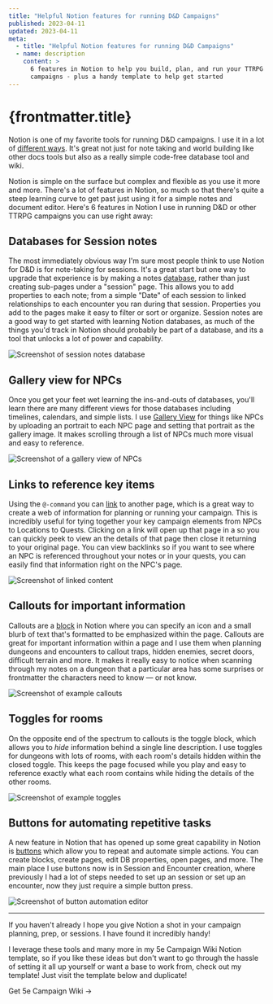 ```yaml
---
title: "Helpful Notion features for running D&D Campaigns"
published: 2023-04-11
updated: 2023-04-11
meta:
  - title: "Helpful Notion features for running D&D Campaigns"
  - name: description
    content: >
      6 features in Notion to help you build, plan, and run your TTRPG and D&D
      campaigns - plus a handy template to help get started
---
```




# {frontmatter.title}

Notion is one of my favorite tools for running D&D campaigns. I use it in a lot
of [different ways](/using-notion-dm-screen). It's great not just for note
taking and world building like other docs tools but also as a really simple
code-free database tool and wiki.

Notion is simple on the surface but complex and flexible as you use it more and
more. There's a lot of features in Notion, so much so that there's quite a steep
learning curve to get past just using it for a simple notes and document editor.
Here's 6 features in Notion I use in running D&D or other TTRPG campaigns you
can use right away:

## Databases for Session notes

The most immediately obvious way I'm sure most people think to use Notion for
D&D is for note-taking for sessions. It's a great start but one way to upgrade
that experience is by making a notes
[database](https://www.notion.so/help/intro-to-databases), rather than just
creating sub-pages under a "session" page. This allows you to add properties to
each note; from a simple "Date" of each session to linked relationships to each
encounter you ran during that session. Properties you add to the pages make it
easy to filter or sort or organize. Session notes are a good way to get started
with learning Notion databases, as much of the things you'd track in Notion
should probably be part of a database, and its a tool that unlocks a lot of
power and capability.

![Screenshot of session notes database](/images/articles/notion-features-for-running-dnd/tip-1-session-database.png)

## Gallery view for NPCs

Once you get your feet wet learning the ins-and-outs of databases, you'll learn
there are many different views for those databases including timelines,
calendars, and simple lists. I use
[Gallery View](https://www.notion.so/help/galleries) for things like NPCs by
uploading an portrait to each NPC page and setting that portrait as the gallery
image. It makes scrolling through a list of NPCs much more visual and easy to
reference.

![Screenshot of a gallery view of NPCs](/images/articles/notion-features-for-running-dnd/tip-2-gallery-view.png)

## Links to reference key items

Using the `@-command` you can
[link](https://www.notion.so/help/create-links-and-backlinks) to another page,
which is a great way to create a web of information for planning or running your
campaign. This is incredibly useful for tying together your key campaign
elements from NPCs to Locations to Quests. Clicking on a link will open up that
page in a so you can quickly peek to view an the details of that page then close
it returning to your original page. You can view backlinks so if you want to see
where an NPC is referenced throughout your notes or in your quests, you can
easily find that information right on the NPC's page.

![Screenshot of linked content](/images/articles/notion-features-for-running-dnd/tip-3-links.png)

## Callouts for important information

Callouts are a [block](https://www.notion.so/help/what-is-a-block) in Notion
where you can specify an icon and a small blurb of text that's formatted to be
emphasized within the page. Callouts are great for important information within
a page and I use them when planning dungeons and encounters to callout traps,
hidden enemies, secret doors, difficult terrain and more. It makes it really
easy to notice when scanning through my notes on a dungeon that a particular
area has some surprises or frontmatter the characters need to know — or not
know.

![Screenshot of example callouts](/images/articles/notion-features-for-running-dnd/tip-4-callouts.png)

## Toggles for rooms

On the opposite end of the spectrum to callouts is the toggle block, which
allows you to _hide_ information behind a single line description. I use toggles
for dungeons with lots of rooms, with each room's details hidden within the
closed toggle. This keeps the page focused while you play and easy to reference
exactly what each room contains while hiding the details of the other rooms.

![Screenshot of example toggles](/images/articles/notion-features-for-running-dnd/tip-5-toggles.png)

## Buttons for automating repetitive tasks

A new feature in Notion that has opened up some great capability in Notion is
[buttons](https://www.notion.so/help/template-buttons) which allow you to repeat
and automate simple actions. You can create blocks, create pages, edit DB
properties, open pages, and more. The main place I use buttons now is in Session
and Encounter creation, where previously I had a lot of steps needed to set up
an session or set up an encounter, now they just require a simple button press.

![Screenshot of button automation editor](/images/articles/notion-features-for-running-dnd/tip-6-buttons.png)

---

If you haven't already I hope you give Notion a shot in your campaign planning,
prep, or sessions. I have found it incredibly handy!

I leverage these tools and many more in my 5e Campaign Wiki Notion template, so
if you like these ideas but don't want to go through the hassle of setting it
all up yourself or want a base to work from, check out my template! Just visit
the template below and duplicate!

<p className="not-prose">
  <LinkButton href="https://kennygoff.notion.site/5e-Campaign-Wiki-2234b289a06d47c6967a99a934864c6a">
    Get 5e Campaign Wiki &rarr;
  </LinkButton>
</p>

